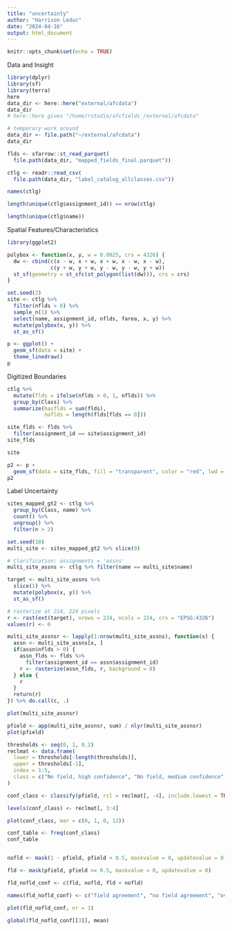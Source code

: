 ```yaml
---
title: "uncertainty"
author: "Harrison Leduc"
date: "2024-04-16"
output: html_document
---
```


```r
knitr::opts_chunk$set(echo = TRUE)
```


Data and Insight
```r
library(dplyr)
library(sf)
library(terra)
here
data_dir <- here::here("external/afcdata")
data_dir
# here::here gives "/home/rstudio/afcfields_/external/afcdata"

# temporary work around
data_dir <- file.path("~/external/afcdata")
data_dir

flds <- sfarrow::st_read_parquet(
  file.path(data_dir, "mapped_fields_final.parquet"))

ctlg <- readr::read_csv(
  file.path(data_dir, "label_catalog_allclasses.csv"))

names(ctlg)

length(unique(ctlg$assignment_id)) == nrow(ctlg)

length(unique(ctlg$name))

```

Spatial Features/Characteristics
```r
library(ggplot2)

polybox <- function(x, y, w = 0.0025, crs = 4326) {
  dw <- cbind(c(x - w, x + w, x + w, x - w, x - w),
              c(y + w, y + w, y - w, y - w, y + w))
  st_sf(geometry = st_sfc(st_polygon(list(dw))), crs = crs)
}

set.seed(2)
site <- ctlg %>% 
  filter(nflds > 0) %>% 
  sample_n(1) %>% 
  select(name, assignment_id, nflds, farea, x, y) %>% 
  mutate(polybox(x, y)) %>% 
  st_as_sf()

p <- ggplot() +
  geom_sf(data = site) +
  theme_linedraw()
p
```

Digitized Boundaries
```r
ctlg %>% 
  mutate(flds = ifelse(nflds > 0, 1, nflds)) %>% 
  group_by(Class) %>% 
  summarize(hasflds = sum(flds),
            noflds = length(flds[flds == 0]))

site_flds <- flds %>% 
  filter(assignment_id == site$assignment_id)
site_flds

site

p2 <- p +
  geom_sf(data = site_flds, fill = "transparent", color = "red", lwd = 0.5)
p2
```

Label Uncertainty
```r
sites_mapped_gt2 <- ctlg %>% 
  group_by(Class, name) %>% 
  count() %>% 
  ungroup() %>% 
  filter(n > 2)

set.seed(10)
multi_site <- sites_mapped_gt2 %>% slice(9)

# Clarification: assignments = 'assns'
multi_site_assns <- ctlg %>% filter(name == multi_site$name)

target <- multi_site_assns %>% 
  slice(1) %>% 
  mutate(polybox(x, y)) %>% 
  st_as_sf()

# rasterize at 224, 224 pixels
r <- rast(ext(target), nrows = 224, ncols = 224, crs = "EPSG:4326")
values(r) <- 0

multi_site_assnsr <- lapply(1:nrow(multi_site_assns), function(x) {
  assn <- multi_site_assns[x, ]
  if(assn$nflds > 0) {
    assn_flds <- flds %>%
      filter(assignment_id == assn$assignment_id)
    r <- rasterize(assn_flds, r, background = 0)
  } else {
    r
  }
  return(r)
}) %>% do.call(c, .)

plot(multi_site_assnsr)

pfield <- app(multi_site_assnsr, sum) / nlyr(multi_site_assnsr)
plot(pfield)
```


```r
thresholds <- seq(0, 1, 0.2)
reclmat <- data.frame(
  lower = thresholds[-length(thresholds)],
  upper = thresholds[-1],
  index = 1:5,
  class = c("No field, high confidence", "No field, medium confidence", "Uncertain", "Field, medium confidence", "Field, high confidence")
)

conf_class <- classify(pfield, rcl = reclmat[, -4], include.lowest = TRUE)

levels(conf_class) <- reclmat[, 3:4]

plot(conf_class, mar = c(0, 1, 0, 12))
```

```r
conf_table <- freq(conf_class)
conf_table


nofld <- mask(1 - pfield, pfield < 0.5, maskvalue = 0, updatevalue = 0)

fld <- mask(pfield, pfield >= 0.5, maskvalue = 0, updatevalue = 0)

fld_nofld_conf <- c(fld, nofld, fld + nofld)

names(fld_nofld_conf) <- c("field agreement", "no field agreement", "overall agreement")

plot(fld_nofld_conf, nr = 1)

global(fld_nofld_conf[[3]], mean)
```

